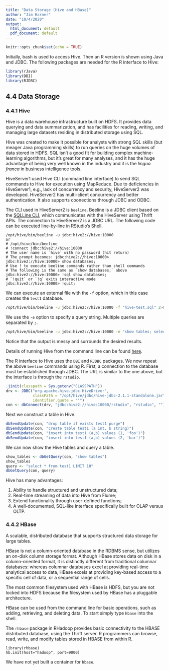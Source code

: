 ```yaml
---
title: "Data Storage (Hive and HBase)"
author: "Jim Harner"
date: "10/4/2020"
output:
  html_document: default
  pdf_document: default
---
```


```r
knitr::opts_chunk$set(echo = TRUE)
```

Initially, bash is used to access Hive. Then an R version is shown using Java and JDBC. The following packages are needed for the R interface to Hive:
```r
library(rJava)
library(DBI)
library(RJDBC)
```

## 4.4 Data Storage

### 4.4.1 Hive

Hive is a data warehouse infrastructure built on HDFS. It provides data querying and data summarization, and has facilities for reading, writing, and managing large datasets residing in distributed storage using SQL.

Hive was created to make it possible for analysts with strong SQL skills (but meager Java programming skills) to run queries on the huge volumes of data stored in HDFS. SQL isn’t a good fit for building complex machine-learning algorithms, but it’s great for many analyses, and it has the huge advantage of being very well known in the industry and it is the *lingua franca* in business intelligence tools.

HiveServer1 used Hive CLI (command line interface) to send SQL commands to Hive for execution using MapReduce. Due to deficiencies in HiveServer1, e.g., lack of concurrency and security, HiveServer2 was developed. HiveServer2 has multi-client concurrency and better authentication. It also supports coonections through JDBC and ODBC. 

The CLI used in HiveServer2 is `beeline`. Beeline is a JDBC client based on the [SQLLine CLI](http://sqlline.sourceforge.net), which communicates with the HiveServer using Thrift APIs. The connection to HiveServer2 is a JDBC URL. The following code can be executed line-by-line in RStudio's Shell.
```
/opt/hive/bin/beeline -u jdbc:hive2://hive:10000 
or
# /opt/hive/bin/beeline
# !connect jdbc:hive2://hive:10000
# The user name is `hive` with no password (hit return)
# The prompt becomes: jdbc:hive2://hive:10000>
jdbc:hive2://hive:10000> show databases;
# Use ! to execute beeline commands rather than shell commands
# The following is the same as `show databases;` above
jdbc:hive2://hive:10000> !sql show databases;
# `!quit` or `!q` exits interactive mode
jdbc:hive2://hive:10000> !quit;
```

We can execute an external file with the `-f` option, which in this case creates the `test1` database.
```bash
/opt/hive/bin/beeline -u jdbc:hive2://hive:10000 -f "hive-test.sql" 2>&1 | grep -v "SLF4J:"
```
We use the `-e` option to specify a query string. Multiple queries are separated by `;`.
```bash
/opt/hive/bin/beeline -u jdbc:hive2://hive:10000 -e "show tables; select * from test1 LIMIT 10;" 2>&1 | grep -v "SLF4J:"
```
Notice that the output is messy and surrounds the desired results.

Details of running Hive from the command line can be found
[here](https://cwiki.apache.org/confluence/display/Hive/HiveServer2+Clients#HiveServer2Clients-Beeline–CommandLineShell).

The R interface to Hive uses the `DBI` and `RJDBC` packages. We now repeat the above `beeline` commands using R. First, a connection to the database must be established through JDBC. The URL is similar to the one above, but the interface is through the `rstudio`.
```r
.jinit(classpath = Sys.getenv("CLASSPATH"))
drv <- JDBC("org.apache.hive.jdbc.HiveDriver",
            classPath = "/opt/hive/jdbc/hive-jdbc-2.1.1-standalone.jar",
            identifier.quote = "'")
con <- dbConnect(drv, "jdbc:hive2://hive:10000/rstudio", "rstudio", "")
```

Next we construct a table in Hive.
```r
dbSendUpdate(con, "drop table if exists test1 purge")
dbSendUpdate(con, "create table test1 (a int, b string)")
dbSendUpdate(con, "insert into test1 (a,b) values (1, 'foo')")
dbSendUpdate(con, "insert into test1 (a,b) values (2, 'bar')")
```
We can now show the Hive tables and query a table.
```r
show_tables <- dbGetQuery(con, "show tables")
show_tables
query <- "select * from test1 LIMIT 10"
dbGetQuery(con, query)
```

Hive has many advantages:  

1. Ability to handle structured and unstructured data;  
2. Real-time streaming of data into Hive from Flume;  
3. Extend functionality through user-defined functions;  
4. A well-documented, SQL-like interface specifically built for OLAP versus OLTP.  

### 4.4.2 HBase

A scalable, distributed database that supports structured data storage for large tables.

HBase is not a column-oriented database in the RDBMS sense, but utilizes an on-disk column storage format. Although HBase stores data on disk in a column-oriented format, it is distinctly different from traditional columnar databases: whereas columnar databases excel at providing real-time analytical access to data, HBase excels at providing key-based access to a specific cell of data, or a sequential range of cells.

The most common filesystem used with HBase is HDFS, but you are not locked into HDFS because the filesystem used by HBase has a pluggable architecture.

HBase can be used from the command line for basic operations, such as adding, retrieving, and deleting data. To start simply type `hbase` into the shell.

The `rhbase` package in RHadoop provides basic connectivity to the HBASE distributed database, using the Thrift server. R programmers can browse, read, write, and modify tables stored in HBASE from within R. 
```
library(rhbase)
hb.init(host="hadoop", port=9000)
```
We have not yet built a container for `hbase`.